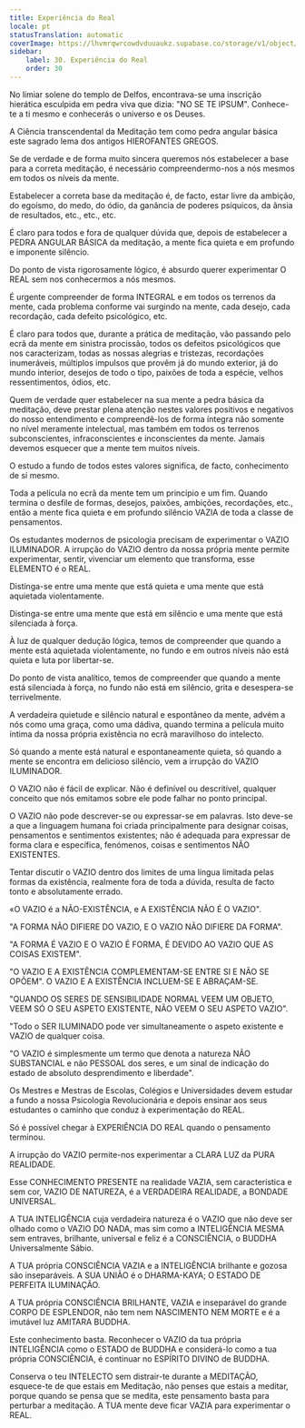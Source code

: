 ```yaml
---
title: Experiência do Real
locale: pt
statusTranslation: automatic
coverImage: https://lhvmrqwrcowdvduuaukz.supabase.co/storage/v1/object/public/strapi-uploads/small_cover-educacion-fundamental.webp-2d51a7828a2b1309555be27f7e2a61a0.webp
sidebar:
    label: 30. Experiência do Real
    order: 30
---
```

No limiar solene do templo de Delfos, encontrava-se uma inscrição hierática esculpida em pedra viva que dizia: "NO SE TE IPSUM". Conhece-te a ti mesmo e conhecerás o universo e os Deuses.

A Ciência transcendental da Meditação tem como pedra angular básica este sagrado lema dos antigos HIEROFANTES GREGOS.

Se de verdade e de forma muito sincera queremos nós estabelecer a base para a correta meditação, é necessário compreendermo-nos a nós mesmos em todos os níveis da mente.

Estabelecer a correta base da meditação é, de facto, estar livre da ambição, do egoísmo, do medo, do ódio, da ganância de poderes psíquicos, da ânsia de resultados, etc., etc., etc.

É claro para todos e fora de qualquer dúvida que, depois de estabelecer a PEDRA ANGULAR BÁSICA da meditação, a mente fica quieta e em profundo e imponente silêncio.

Do ponto de vista rigorosamente lógico, é absurdo querer experimentar O REAL sem nos conhecermos a nós mesmos.

É urgente compreender de forma INTEGRAL e em todos os terrenos da mente, cada problema conforme vai surgindo na mente, cada desejo, cada recordação, cada defeito psicológico, etc.

É claro para todos que, durante a prática de meditação, vão passando pelo ecrã da mente em sinistra procissão, todos os defeitos psicológicos que nos caracterizam, todas as nossas alegrias e tristezas, recordações inumeráveis, múltiplos impulsos que provêm já do mundo exterior, já do mundo interior, desejos de todo o tipo, paixões de toda a espécie, velhos ressentimentos, ódios, etc.

Quem de verdade quer estabelecer na sua mente a pedra básica da meditação, deve prestar plena atenção nestes valores positivos e negativos do nosso entendimento e compreendê-los de forma íntegra não somente no nível meramente intelectual, mas também em todos os terrenos subconscientes, infraconscientes e inconscientes da mente. Jamais devemos esquecer que a mente tem muitos níveis.

O estudo a fundo de todos estes valores significa, de facto, conhecimento de si mesmo.

Toda a película no ecrã da mente tem um princípio e um fim. Quando termina o desfile de formas, desejos, paixões, ambições, recordações, etc., então a mente fica quieta e em profundo silêncio VAZIA de toda a classe de pensamentos.

Os estudantes modernos de psicologia precisam de experimentar o VAZIO ILUMINADOR. A irrupção do VAZIO dentro da nossa própria mente permite experimentar, sentir, vivenciar um elemento que transforma, esse ELEMENTO é o REAL.

Distinga-se entre uma mente que está quieta e uma mente que está aquietada violentamente.

Distinga-se entre uma mente que está em silêncio e uma mente que está silenciada à força.

À luz de qualquer dedução lógica, temos de compreender que quando a mente está aquietada violentamente, no fundo e em outros níveis não está quieta e luta por libertar-se.

Do ponto de vista analítico, temos de compreender que quando a mente está silenciada à força, no fundo não está em silêncio, grita e desespera-se terrivelmente.

A verdadeira quietude e silêncio natural e espontâneo da mente, advém a nós como uma graça, como uma dádiva, quando termina a película muito íntima da nossa própria existência no ecrã maravilhoso do intelecto.

Só quando a mente está natural e espontaneamente quieta, só quando a mente se encontra em delicioso silêncio, vem a irrupção do VAZIO ILUMINADOR.

O VAZIO não é fácil de explicar. Não é definível ou descritível, qualquer conceito que nós emitamos sobre ele pode falhar no ponto principal.

O VAZIO não pode descrever-se ou expressar-se em palavras. Isto deve-se a que a linguagem humana foi criada principalmente para designar coisas, pensamentos e sentimentos existentes; não é adequada para expressar de forma clara e específica, fenómenos, coisas e sentimentos NÃO EXISTENTES.

Tentar discutir o VAZIO dentro dos limites de uma língua limitada pelas formas da existência, realmente fora de toda a dúvida, resulta de facto tonto e absolutamente errado.

«O VAZIO é a NÃO-EXISTÊNCIA, e A EXISTÊNCIA NÃO É O VAZIO".

"A FORMA NÃO DIFIERE DO VAZIO, E O VAZIO NÃO DIFIERE DA FORMA".

"A FORMA É VAZIO E O VAZIO É FORMA, É DEVIDO AO VAZIO QUE AS COISAS EXISTEM".

"O VAZIO E A EXISTÊNCIA COMPLEMENTAM-SE ENTRE SI E NÃO SE OPÕEM". O VAZIO E A EXISTÊNCIA INCLUEM-SE E ABRAÇAM-SE.

"QUANDO OS SERES DE SENSIBILIDADE NORMAL VEEM UM OBJETO, VEEM SÓ O SEU ASPETO EXISTENTE, NÃO VEEM O SEU ASPETO VAZIO".

"Todo o SER ILUMINADO pode ver simultaneamente o aspeto existente e VAZIO de qualquer coisa.

"O VAZIO é simplesmente um termo que denota a natureza NÃO SUBSTANCIAL e não PESSOAL dos seres, e um sinal de indicação do estado de absoluto desprendimento e liberdade".

Os Mestres e Mestras de Escolas, Colégios e Universidades devem estudar a fundo a nossa Psicologia Revolucionária e depois ensinar aos seus estudantes o caminho que conduz à experimentação do REAL.

Só é possível chegar à EXPERIÊNCIA DO REAL quando o pensamento terminou.

A irrupção do VAZIO permite-nos experimentar a CLARA LUZ da PURA REALIDADE.

Esse CONHECIMENTO PRESENTE na realidade VAZIA, sem característica e sem cor, VAZIO DE NATUREZA, é a VERDADEIRA REALIDADE, a BONDADE UNIVERSAL.

A TUA INTELIGÊNCIA cuja verdadeira natureza é o VAZIO que não deve ser olhado como o VAZIO DO NADA, mas sim como a INTELIGÊNCIA MESMA sem entraves, brilhante, universal e feliz é a CONSCIÊNCIA, o BUDDHA Universalmente Sábio.

A TUA própria CONSCIÊNCIA VAZIA e a INTELIGÊNCIA brilhante e gozosa são inseparáveis. A SUA UNIÃO é o DHARMA-KAYA; O ESTADO DE PERFEITA ILUMINAÇÃO.

A TUA própria CONSCIÊNCIA BRILHANTE, VAZIA e inseparável do grande CORPO DE ESPLENDOR, não tem nem NASCIMENTO NEM MORTE e é a imutável luz AMITARA BUDDHA.

Este conhecimento basta. Reconhecer o VAZIO da tua própria INTELIGÊNCIA como o ESTADO de BUDDHA e considerá-lo como a tua própria CONSCIÊNCIA, é continuar no ESPÍRITO DIVINO de BUDDHA.

Conserva o teu INTELECTO sem distrair-te durante a MEDITAÇÃO, esquece-te de que estais em Meditação, não penses que estais a meditar, porque quando se pensa que se medita, este pensamento basta para perturbar a meditação. A TUA mente deve ficar VAZIA para experimentar o REAL.


